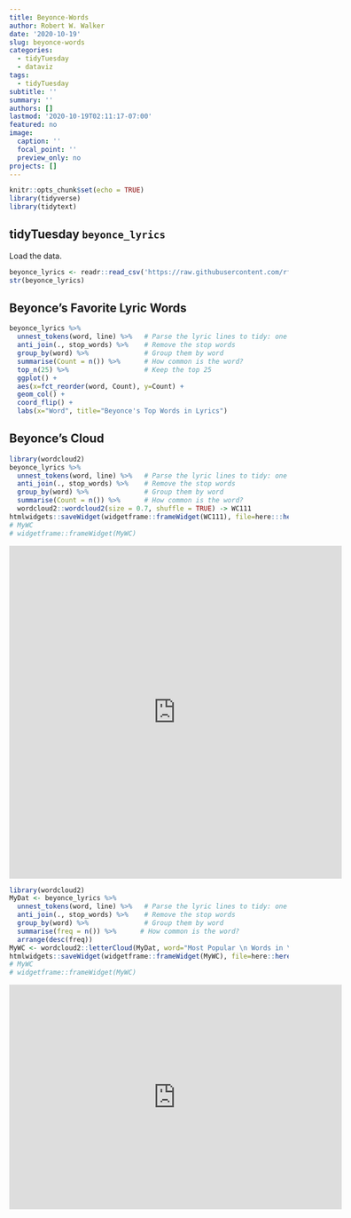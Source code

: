 ```yaml
---
title: Beyonce-Words
author: Robert W. Walker
date: '2020-10-19'
slug: beyonce-words
categories:
  - tidyTuesday
  - dataviz
tags:
  - tidyTuesday
subtitle: ''
summary: ''
authors: []
lastmod: '2020-10-19T02:11:17-07:00'
featured: no
image:
  caption: ''
  focal_point: ''
  preview_only: no
projects: []
---
```



```r
knitr::opts_chunk$set(echo = TRUE)
library(tidyverse)
library(tidytext)
```

## tidyTuesday `beyonce_lyrics`

Load the data.

```r
beyonce_lyrics <- readr::read_csv('https://raw.githubusercontent.com/rfordatascience/tidytuesday/master/data/2020/2020-09-29/beyonce_lyrics.csv')
str(beyonce_lyrics)
```

## Beyonce's Favorite Lyric Words

```r
beyonce_lyrics %>% 
  unnest_tokens(word, line) %>%   # Parse the lyric lines to tidy: one word per row.
  anti_join(., stop_words) %>%    # Remove the stop words
  group_by(word) %>%              # Group them by word
  summarise(Count = n()) %>%      # How common is the word?
  top_n(25) %>%                   # Keep the top 25
  ggplot() + 
  aes(x=fct_reorder(word, Count), y=Count) + 
  geom_col() + 
  coord_flip() + 
  labs(x="Word", title="Beyonce's Top Words in Lyrics")
```

## Beyonce's Cloud

```r
library(wordcloud2)
beyonce_lyrics %>% 
  unnest_tokens(word, line) %>%   # Parse the lyric lines to tidy: one word per row.
  anti_join(., stop_words) %>%    # Remove the stop words
  group_by(word) %>%              # Group them by word
  summarise(Count = n()) %>%      # How common is the word?
  wordcloud2::wordcloud2(size = 0.7, shuffle = TRUE) -> WC111
htmlwidgets::saveWidget(widgetframe::frameWidget(WC111), file=here:::here('/static/img/widgets/wcbey.html'))
# MyWC
# widgetframe::frameWidget(MyWC)
```

<iframe width="600" height="600" src="https://rww.science/img/widgets/wcbey.html" frameborder="0" allowfullscreen></iframe>


```r
library(wordcloud2)
MyDat <- beyonce_lyrics %>% 
  unnest_tokens(word, line) %>%   # Parse the lyric lines to tidy: one word per row.
  anti_join(., stop_words) %>%    # Remove the stop words
  group_by(word) %>%              # Group them by word
  summarise(freq = n()) %>%      # How common is the word?
  arrange(desc(freq))
MyWC <- wordcloud2::letterCloud(MyDat, word="Most Popular \n Words in \n Beyonce \n Lyrics", wordSize = 1.75, backgroundColor="lightblue", color='random-dark', size=0.8)
htmlwidgets::saveWidget(widgetframe::frameWidget(MyWC), file=here::here('/static/img/widgets/beyonce.html'))
# MyWC
# widgetframe::frameWidget(MyWC)
```

<iframe width="600" height="405" src="https://rww.science/img/widgets/beyonce.html" frameborder="0" allowfullscreen></iframe>
 
